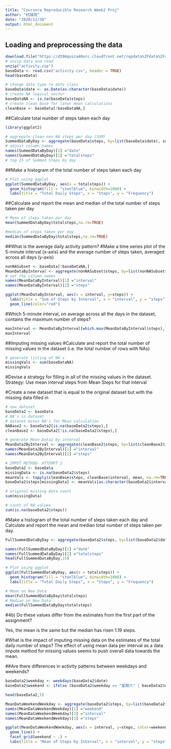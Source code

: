 ---
title: "Coursera Reproducible Research Week2 Proj"
author: "杭城雨"
date: "2020/11/30"
output: html_document
---

## Loading and preprocessing the data
```{r}

download.file("https://d396qusza40orc.cloudfront.net/repdata%2Fdata%2Factivity.zip", destfile = "activity.zip", mode="wb")
# unzip data and read 
unzip("activity.zip")
baseData <- read.csv("activity.csv", header = TRUE)
head(baseData)

# change date type to date class 
baseData$date <- as.Date(as.character(baseData$date))
# create NA logical vector
baseDataNA <- is.na(baseData$steps)
# create clean base for later mean calculations
cleanBase <- baseData[!baseDataNA,]
```

##Calculate total number of steps taken each day
```{r }
library(ggplot2)

# aggregate clean non NA steps per day (SUM)
SummedDataByDay <- aggregate(baseData$steps, by=list(baseData$date), sum)
# adjust column names
names(SummedDataByDay)[1] ="date"
names(SummedDataByDay)[2] ="totalsteps"
# top 15 of Summed Steps by day

```

##Make a histogram of the total number of steps taken each day
```{r echo=FALSE}
# Plot using ggplot
ggplot(SummedDataByDay, aes(x = totalsteps)) +
  geom_histogram(fill = "steelblue", binwidth=1000) +
  labs(title = "Total Daily Steps", x = "Steps", y = "Frequency")
```

##Calculate and report the mean and median of the total number of steps taken per day
```{r}
# Mean of steps taken per day
mean(SummedDataByDay$totalsteps,na.rm=TRUE)
```
```{r}
#median of steps taken per day
median(SummedDataByDay$totalsteps,na.rm=TRUE)
```
##What is the average daily activity pattern?
#Make a time series plot of the 5-minute interval (x-axis) and the average number of steps taken, averaged across all days (y-axis)
```{r}
nonNASubset <- baseData[!baseDataNA,]
MeanDataByInterval <- aggregate(nonNASubset$steps, by=list(nonNASubset$interval), mean)
# set the column names
names(MeanDataByInterval)[1] ="interval"
names(MeanDataByInterval)[2] ="steps"

ggplot(MeanDataByInterval, aes(x = interval, y=steps)) +
  labs(title = "Sum of Steps by Interval", x = "interval", y = "steps")+
  geom_line(color="red") 
```
#Which 5-minute interval, on average across all the days in the dataset, contains the maximum number of steps?
```{r}
maxInterval <- MeanDataByInterval[which.max(MeanDataByInterval$steps),]
maxInterval
```
##Imputing missing values
#Calculate and report the total number of missing values in the dataset (i.e. the total number of rows with NAs)
```{r}
# generate listing of NA's
missingVals <- sum(baseDataNA)
missingVals
```
#Devise a strategy for filling in all of the missing values in the dataset.
Strategy: Use mean interval steps from Mean Steps for that interval

#Create a new dataset that is equal to the original dataset but with the missing data filled in
```{r}
# new dataset
baseData2 <- baseData
# NA's in dataset
# dataset minus NA's for Mean calculation
NABase2 <- baseData2[is.na(baseData2$steps),]
cleanBase2 <- baseData2[!is.na(baseData2$steps),]

# generate Mean Data2 by interval
MeanData2ByInterval <- aggregate(cleanBase2$steps, by=list(cleanBase2$interval), sum)
names(MeanData2ByInterval)[1] ="interval"
names(MeanData2ByInterval)[2] ="steps"

# IMPUT METHOD- ATTEMPT 2
baseData2 <- baseData
missingData <- is.na(baseData2$steps)
meanVals <- tapply(cleanBase$steps, cleanBase$interval, mean, na.rm=TRUE, simplify=TRUE)
baseData2$steps[missingData] <- meanVals[as.character(baseData2$interval[missingData])]

# original missing data count
sum(missingData)

# count of NA values
sum(is.na(baseData2$steps))
```

#Make a histogram of the total number of steps taken each day and Calculate and report the mean and median total number of steps taken per day.
```{r echo=FALSE}
FullSummedDataByDay <- aggregate(baseData2$steps, by=list(baseData2$date), sum)

names(FullSummedDataByDay)[1] ="date"
names(FullSummedDataByDay)[2] ="totalsteps"
head(FullSummedDataByDay,15)

# Plot using ggplot
ggplot(FullSummedDataByDay, aes(x = totalsteps)) +
  geom_histogram(fill = "steelblue", binwidth=1000) +
  labs(title = "Total Daily Steps", x = "Steps", y = "Frequency")

```

```{r}
# Mean on New Data
mean(FullSummedDataByDay$totalsteps)
# Median on New Data
median(FullSummedDataByDay$totalsteps)
```

#4b) Do these values differ from the estimates from the first part of the assignment?

Yes, the mean is the same but the median has risen 1.19 steps.


#What is the impact of imputing missing data on the estimates of the total daily number of steps?
The effect of using mean data per interval as a data impute method for missing values seems to push overall data towards the mean.

##Are there differences in activity patterns between weekdays and weekends?
```{r}
baseData2$weekday <- weekdays(baseData2$date)
baseData2$weekend <- ifelse (baseData2$weekday == "星期六" | baseData2$weekday == "星期日", "Weekend", "Weekday")

head(baseData2,5)
```

```{r echo=FALSE}
MeanDataWeekendWeekday <- aggregate(baseData2$steps, by=list(baseData2$weekend, baseData2$interval), mean)
names(MeanDataWeekendWeekday)[1] ="weekend"
names(MeanDataWeekendWeekday)[2] ="interval"
names(MeanDataWeekendWeekday)[3] ="steps"

ggplot(MeanDataWeekendWeekday, aes(x = interval, y=steps, color=weekend)) +
  geom_line() +
  facet_grid(weekend ~ .) +
  labs(title = "Mean of Steps by Interval", x = "interval", y = "steps")
```


